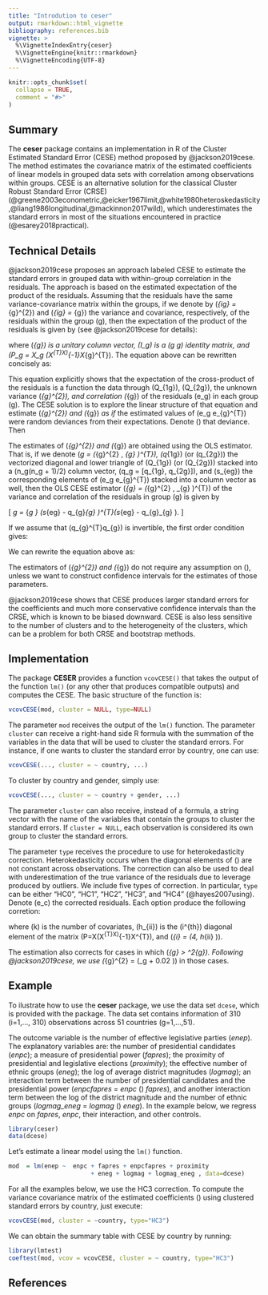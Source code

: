 ```yaml
---
title: "Introdution to ceser"
output: rmarkdown::html_vignette
bibliography: references.bib
vignette: >
  %\VignetteIndexEntry{ceser}
  %\VignetteEngine{knitr::rmarkdown}
  %\VignetteEncoding{UTF-8}
---
```


```r
knitr::opts_chunk$set(
  collapse = TRUE,
  comment = "#>"
)
```

## Summary

The **ceser** package contains an implementation in R of the Cluster Estimated Standard Error (CESE) method proposed by @jackson2019cese. The method estimates the covariance matrix of the estimated coefficients of linear models in grouped data sets with correlation among observations within groups. CESE is an alternative solution for the classical Cluster Robust Standard Error (CRSE) (@greene2003econometric,@eicker1967limit,@white1980heteroskedasticity,@liang1986longitudinal,@mackinnon2017wild), which underestimates the standard errors in most of the situations encountered in practice (@esarey2018practical).


## Technical Details

@jackson2019cese proposes an approach labeled  CESE to estimate the standard errors in grouped data with within-group correlation in the residuals. The approach is based on the estimated expectation of the product of the residuals. Assuming that the residuals have the same variance-covariance matrix within the groups, if we denote by \(\sigma_{ig} = \sigma_{g}^{2}\) and \(\rho_{ig} = \rho_{g}\) the variance and covariance, respectively, of the residuals within the group \(g\), then the expectation of the product of the residuals is given by (see @jackson2019cese for details):

\begin{align}
\displaystyle\label{eq-exp-ee}
\begin{split}
\Sigma_g = \mathbb{E}[e_g e_g^T] =  \sigma_{g}^{2} (I_g - P_g) +  \rho_{g} \bigg[ \iota_{g} \iota_{g}^{T} - (I_g - P_g) - (P_g \iota_{g} \iota_{g}^{T} + \iota_{g} \iota_{g}^{T} P_g) \\
 + X_g(X^{T}X)^{-1} \left( \sum_{g=1}^{G} X_{g}^{T}\iota_{g} \iota_{g}^{T} X_g \right)(X^{T}X)^{-1}X_g \bigg]
\end{split}
\end{align}

where \(\iota_{g}\) is a unitary column vector, \(I_g\) is a \(g \times g\) identity matrix, and \(P_g = X_g (X^{T}X)^{-1}X_{g}^{T}\). The equation above can be rewritten concisely as:

\begin{align}
\displaystyle\label{eq-exp-ee-reduced}
\Sigma_{g}^{} = \sigma_{g}^{2} Q_{1g} + \rho_{g} Q_{2g}.
\end{align}

This equation explicitly shows that the expectation of the cross-product of the residuals is a function the data through \(Q_{1g}\), \(Q_{2g}\), the unknown variance \(\sigma_{g}^{2}\), and correlation \(\rho_{g}\) of the residuals \(e_g\) in each group \(g\). The CESE solution is to explore the linear structure of that equation and estimate \(\sigma_{g}^{2}\) and \(\rho_{g}\) *as if* the estimated values of \(e_g e_{g}^{T}\) were random deviances from their expectations. Denote \(\xi\) that deviance. Then

\begin{align}
\displaystyle\label{eq-cese-reg}
\begin{split}
e_g e_{g}^{T} &= \mathbb{E}[e_g e_{g}^{T}] + \xi \\
&=  \sigma_{g}^{2} Q_{1g} + \rho_{g} Q_{2g} + \xi \\
&= \Sigma_{g}^{} + \xi.
\end{split}
\end{align}

The estimates of \(\sigma_{g}^{2}\) and \(\rho_{g}\) are obtained using the OLS estimator. That is, if we denote \(\Omega_g = (\sigma_{g}^{2} , \rho_{g} )^{T}\), \(q_{1g}\) (or \(q_{2g}\)) the vectorized diagonal and lower triangle of \(Q_{1g}\) (or \(Q_{2g}\)) stacked into a \(n_g(n_g + 1)/2\) column vector, \(q_g = [q_{1g}, q_{2g}]\), and \(s_{eg}\) the corresponding elements of  \(e_g e_{g}^{T}\) stacked into a column vector as well, then the OLS CESE estimator \(\hat{\Omega}_{g} =  (\hat{\sigma}_{g}^{2} , \hat{\rho}_{g} )^{T}\) of the variance and correlation of the residuals in group \(g\) is given by

\[
\hat{\Omega}_g = \text{arg min}_{\Omega_g } (s_{eg} - q_{g}\Omega_{g} )^{T}(s_{eg} - q_{g}\Omega_{g} ).
\]


If we assume that \(q_{g}^{T}q_{g}\) is invertible, the first order condition gives:

\begin{align}
\displaystyle\label{eq-cese-concise}
\hat{\Omega}_{g} = (q_g^{T}q_g)^{-1}q_g^{T}s_{eg}.
\end{align}

We can rewrite the equation above as:

\begin{align}
\displaystyle\label{eq-cese-matrix }
\begin{bmatrix}
\hat{\sigma}_{g}^{2} \\
\hat{\rho}_{g}
\end{bmatrix} =
\begin{bmatrix}
	q_{1g}^{T}q_{1g} &   q_{1g}^{T}q_{2g}\\
	q_{2g}^{T}q_{1g} &   q_{2g}^{T}q_{2g}
\end{bmatrix}^{-1}
\begin{bmatrix}
	q_{1g}^{T}s_{eg} \\
	q_{2g}^{T}s_{eg}
\end{bmatrix}.
\end{align}

The estimators of \(\sigma_{g}^{2}\) and \(\rho_{g}\)  do not require \emph{per se} any assumption on \(\xi\), unless we want to construct confidence intervals for the estimates of those parameters.

@jackson2019cese shows that CESE produces larger standard errors for the coefficients and much more conservative confidence intervals than the CRSE, which is known to be biased downward. CESE is also less sensitive to the number of clusters and to the heterogeneity of the clusters, which can be a problem for both CRSE and bootstrap methods.


## Implementation

The package **CESER** provides a function `vcovCESE()` that takes the output of the function `lm()` (or any other that produces compatible outputs) and computes the CESE. The basic structure of the function is:

```r
vcovCESE(mod, cluster = NULL, type=NULL)
```

The parameter `mod` receives the output of the `lm()` function. The parameter `cluster` can receive a right-hand side R formula with the summation of the variables in the data that will be used to cluster the standard errors. For instance, if one wants to cluster the standard error by country, one can use:

```r
vcovCESE(..., cluster = ~ country, ...)
```
To cluster by country and gender, simply use:

```r
vcovCESE(..., cluster = ~ country + gender, ...)
```

The parameter `cluster` can also receive, instead of a formula, a string vector with the name of the variables that contain the groups to cluster the standard errors. If `cluster = NULL`, each observation is considered its own group to cluster the standard errors.

The parameter `type` receives the procedure to use for heterokedasticity correction. Heterokedasticity occurs when the diagonal elements of \(\Sigma\) are not constant across observations. The correction can also be used to deal with underestimation of the true variance of the residuals due to leverage produced by outliers.  We include five types of correction. In particular, `type` can be either "HC0", "HC1", "HC2", "HC3", and "HC4" (@hayes2007using). Denote \(e_c\) the corrected residuals. Each option produce the following corretion:

\begin{array}{l@{\quad}l}
\\
\text{HC0: }  & e_{ic} = e_i	\\
\text{HC1: }  & e_{ic} = e_i \left( \sqrt[]{\frac{n}{n-k}} \right) \\
\text{HC2: }  & e_{ic} = e_i \left( \frac{1}{\sqrt[]{1 - h_{ii}} } \right) \\
\text{HC3: }  & e_{ic} = e_i \left( \frac{1}{1 - h_{ii}} \right) \\
\text{HC4: }  & e_{ic} = e_i \left( \frac{1}{\sqrt[]{(1 - h_{ii})^{\delta_{i} }}	} \right)\\
\\
\end{array}

\noindent where \(k\) is the number of covariates, \(h_{ii}\) is the \(i^{th}\) diagonal element of the matrix \(P=X(X^{T}X)^{-1}X^{T}\), and \(\delta_{i} = \min(4, h_{ii}\frac{n}{k} )\).

The estimation also corrects for cases in which \(\rho_{g}  > \sigma^2{g}\). Following @jackson2019cese, we use \(\hat{\sigma}_{g}^{2} = (\hat{\rho}_g + 0.02 )\) in those cases.




## Example

To ilustrate how to use the **ceser** package, we use the data set `dcese`, which is provided with the package. The data set contains information of 310 (i=1,..., 310) observations across 51 countries (g=1,...,51).

The outcome variable is the number of effective legislative parties (*enep*).  The explanatory variables are: the number of presidential candidates (*enpc*); a measure of presidential power (*fapres*); the proximity of presidential and legislative elections (*proximity*); the effective number of ethnic groups (*eneg*); the log of average district magnitudes (*logmag*); an interaction term between the number of presidential candidates and the presidential power (*enpcfapres* = *enpc* \(\times\) *fapres*), and another interaction term between the log of the district magnitude and the number of ethnic groups (*logmag\_eneg* = *logmag* \(\times\) *eneg*). In the example below, we regress *enpc* on *fapres*, *enpc*, their interaction, and other controls. 


```r
library(ceser)
data(dcese)
```

Let's estimate a linear model using the `lm()` function.


```r
mod  = lm(enep ~  enpc + fapres + enpcfapres + proximity
                       + eneg + logmag + logmag_eneg , data=dcese)
```

For all the examples below, we use the HC3 correction. To compute the variance covariance matrix of the estimated coefficients \(\hat{\beta}\) using clustered standard errors by country, just execute:

```r
vcovCESE(mod, cluster = ~country, type="HC3")
```

We can obtain the summary table with CESE by country by running:

```r
library(lmtest)
coeftest(mod, vcov = vcovCESE, cluster = ~ country, type="HC3")
```


## References